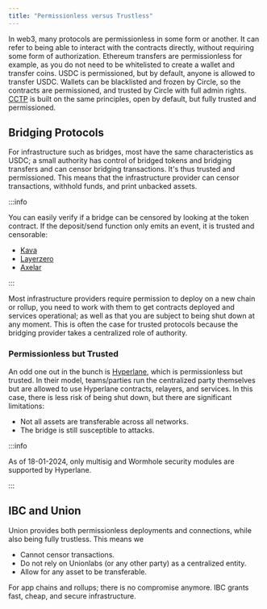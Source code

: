 ```yaml
---
title: "Permissionless versus Trustless"
---
```


In web3, many protocols are permissionless in some form or another. It can refer to being able to interact with the contracts directly, without requiring some form of authorization. Ethereum transfers are permissionless for example, as you do not need to be whitelisted to create a wallet and transfer coins. USDC is permissioned, but by default, anyone is allowed to transfer USDC. Wallets can be blacklisted and frozen by Circle, so the contracts are permissioned, and trusted by Circle with full admin rights. [CCTP](https://developers.circle.com/stablecoins/docs/cctp-getting-started#overview) is built on the same principles, open by default, but fully trusted and permissioned.

## Bridging Protocols

For infrastructure such as bridges, most have the same characteristics as USDC; a small authority has control of bridged tokens and bridging transfers and can censor bridging transactions. It's thus trusted and permissioned. This means that the infrastructure provider can censor transactions, withhold funds, and print unbacked assets.

:::info

You can easily verify if a bridge can be censored by looking at the token contract. If the deposit/send function only emits an event, it is trusted and censorable:

- [Kava](https://github.com/Kava-Labs/kava-bridge/blob/3d88653f6c196a06d5b6f8abd5d03a679e0e030a/contract/contracts/Bridge.sol#L69)
- [Layerzero](https://github.com/LayerZero-Labs/wrapped-asset-bridge/blob/13c8582fc6492ff78966647c6ebd5913c192d602/contracts/WrappedTokenBridge.sol#L81)
- [Axelar](https://github.com/axelarnetwork/axelar-cgp-solidity/blob/9c7a260c848011f27d6e7ecb1cba88de79206ccc/contracts/AxelarGateway.sol#L103)

:::

Most infrastructure providers require permission to deploy on a new chain or rollup, you need to work with them to get contracts deployed and services operational; as well as that you are subject to being shut down at any moment. This is often the case for trusted protocols because the bridging provider takes a centralized role of authority.

### Permissionless but Trusted

An odd one out in the bunch is [Hyperlane](https://www.hyperlane.xyz/), which is permissionless but trusted. In their model, teams/parties run the centralized party themselves but are allowed to use Hyperlane contracts, relayers, and services. In this case, there is less risk of being shut down, but there are significant limitations:

- Not all assets are transferable across all networks.
- The bridge is still susceptible to attacks.

:::info

As of 18-01-2024, only multisig and Wormhole security modules are supported by Hyperlane.

:::

## IBC and Union

Union provides both permissionless deployments and connections, while also being fully trustless. This means we

- Cannot censor transactions.
- Do not rely on Unionlabs (or any other party) as a centralized entity.
- Allow for any asset to be transferable.

For app chains and rollups; there is no compromise anymore. IBC grants fast, cheap, and secure infrastructure.

